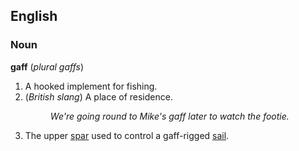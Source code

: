 ==English==
===Noun===
'''gaff''' (''plural'' ''gaffs'')

#A hooked implement for fishing.
#(''British slang'') A place of residence.
#:''We're going round to Mike's gaff later to watch the footie.''
#The upper [[spar]] used to control a gaff-rigged [[sail]].